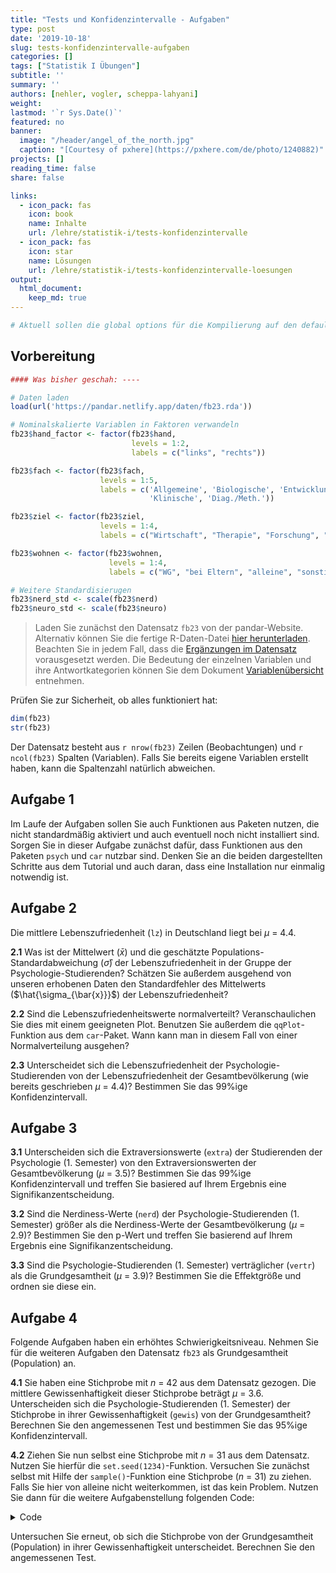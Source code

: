```yaml
---
title: "Tests und Konfidenzintervalle - Aufgaben" 
type: post
date: '2019-10-18' 
slug: tests-konfidenzintervalle-aufgaben 
categories: [] 
tags: ["Statistik I Übungen"] 
subtitle: ''
summary: '' 
authors: [nehler, vogler, scheppa-lahyani] 
weight: 
lastmod: '`r Sys.Date()`'
featured: no
banner:
  image: "/header/angel_of_the_north.jpg"
  caption: "[Courtesy of pxhere](https://pxhere.com/de/photo/1240882)"
projects: []
reading_time: false
share: false

links:
  - icon_pack: fas
    icon: book
    name: Inhalte
    url: /lehre/statistik-i/tests-konfidenzintervalle 
  - icon_pack: fas
    icon: star
    name: Lösungen
    url: /lehre/statistik-i/tests-konfidenzintervalle-loesungen
output:
  html_document:
    keep_md: true
---
```



```r
# Aktuell sollen die global options für die Kompilierung auf den default Einstellungen gelassen werden
```

## Vorbereitung 

```r
#### Was bisher geschah: ----

# Daten laden
load(url('https://pandar.netlify.app/daten/fb23.rda'))

# Nominalskalierte Variablen in Faktoren verwandeln
fb23$hand_factor <- factor(fb23$hand,
                           levels = 1:2,
                           labels = c("links", "rechts"))

fb23$fach <- factor(fb23$fach,
                    levels = 1:5,
                    labels = c('Allgemeine', 'Biologische', 'Entwicklung',
                               'Klinische', 'Diag./Meth.'))

fb23$ziel <- factor(fb23$ziel,
                    levels = 1:4,
                    labels = c("Wirtschaft", "Therapie", "Forschung", "Andere"))

fb23$wohnen <- factor(fb23$wohnen, 
                      levels = 1:4, 
                      labels = c("WG", "bei Eltern", "alleine", "sonstiges"))

# Weitere Standardisierugen
fb23$nerd_std <- scale(fb23$nerd)
fb23$neuro_std <- scale(fb23$neuro)

```

> Laden Sie zunächst den Datensatz `fb23` von der pandar-Website. Alternativ können Sie die fertige R-Daten-Datei [<i class="fas fa-download"></i> hier herunterladen](/daten/fb23.rda). Beachten Sie in jedem Fall, dass die [Ergänzungen im Datensatz](/lehre/statistik-i/tests-und-konfidenzintervalle/#prep) vorausgesetzt werden. Die Bedeutung der einzelnen Variablen und ihre Antwortkategorien können Sie dem Dokument [Variablenübersicht](/lehre/statistik-i/variablen.pdf) entnehmen.

Prüfen Sie zur Sicherheit, ob alles funktioniert hat: 

```r
dim(fb23)
str(fb23)
```

Der Datensatz besteht aus `r nrow(fb23)` Zeilen (Beobachtungen) und `r ncol(fb23)` Spalten (Variablen). Falls Sie bereits eigene Variablen erstellt haben, kann die Spaltenzahl natürlich abweichen.


## Aufgabe 1

Im Laufe der Aufgaben sollen Sie auch Funktionen aus Paketen nutzen, die nicht standardmäßig aktiviert und auch eventuell noch nicht installiert sind. Sorgen Sie in dieser Aufgabe zunächst dafür, dass Funktionen aus den Paketen `psych` und `car` nutzbar sind. Denken Sie an die beiden dargestellten Schritte aus dem Tutorial und auch daran, dass eine Installation nur einmalig notwendig ist. 

## Aufgabe 2

Die mittlere Lebenszufriedenheit (`lz`) in Deutschland liegt bei $\mu$ = 4.4.

**2.1** Was ist der Mittelwert ($\bar{x}$) und die geschätzte Populations-Standardabweichung ($\hat\sigma$) der Lebenszufriedenheit in der Gruppe der Psychologie-Studierenden? Schätzen Sie außerdem ausgehend von unseren erhobenen Daten den Standardfehler des Mittelwerts ($\hat{\sigma_{\bar{x}}}$) der Lebenszufriedenheit?

**2.2** Sind die Lebenszufriedenheitswerte normalverteilt? Veranschaulichen Sie dies mit einem geeigneten Plot. Benutzen Sie außerdem die `qqPlot`-Funktion aus dem `car`-Paket. Wann kann man in diesem Fall von einer Normalverteilung ausgehen?

**2.3** Unterscheidet sich die Lebenszufriedenheit der Psychologie-Studierenden von der Lebenszufriedenheit der Gesamtbevölkerung (wie bereits geschrieben $\mu$ = 4.4)? Bestimmen Sie das 99%ige Konfidenzintervall.


## Aufgabe 3

**3.1** Unterscheiden sich die Extraversionswerte (`extra`) der Studierenden der Psychologie (1. Semester) von den Extraversionswerten der Gesamtbevölkerung ($\mu$ = 3.5)? Bestimmen Sie das 99%ige Konfidenzintervall und treffen Sie basiered auf Ihrem Ergebnis eine Signifikanzentscheidung.

**3.2** Sind die Nerdiness-Werte (`nerd`) der Psychologie-Studierenden (1. Semester) größer als die Nerdiness-Werte der Gesamtbevölkerung ($\mu$ = 2.9)? Bestimmen Sie den p-Wert und treffen Sie basierend auf Ihrem Ergebnis eine Signifikanzentscheidung.

**3.3** Sind die Psychologie-Studierenden (1. Semester) verträglicher (`vertr`) als die Grundgesamtheit ($\mu$ = 3.9)? Bestimmen Sie die Effektgröße und ordnen sie diese ein.


## Aufgabe 4

Folgende Aufgaben haben ein erhöhtes Schwierigkeitsniveau.
Nehmen Sie für die weiteren Aufgaben den Datensatz `fb23` als Grundgesamtheit (Population) an.

**4.1** Sie haben eine Stichprobe mit $n$ = 42 aus dem Datensatz gezogen. Die mittlere Gewissenhaftigkeit dieser Stichprobe beträgt $\mu$ = 3.6. Unterscheiden sich die Psychologie-Studierenden (1. Semester) der Stichprobe in ihrer Gewissenhaftigkeit (`gewis`) von der Grundgesamtheit?
Berechnen Sie den angemessenen Test und bestimmen Sie das 95%ige Konfidenzintervall.

**4.2** Ziehen Sie nun selbst eine Stichprobe mit $n$ = 31 aus dem Datensatz. Nutzen Sie hierfür die `set.seed(1234)`-Funktion. Versuchen Sie zunächst selbst mit Hilfe der `sample()`-Funktion eine Stichprobe ($n$ = 31) zu ziehen. Falls Sie hier von alleine nicht weiterkommen, ist das kein Problem. Nutzen Sie dann für die weitere Aufgabenstellung folgenden Code:

<details><summary>Code</summary>

```r
set.seed(1234) #erlaubt Reproduzierbarkeit
fb23_sample <- fb23[sample(nrow(fb23), size = 31), ] #zieht eine Stichprobe mit n = 31
```

</details>

Untersuchen Sie erneut, ob sich die Stichprobe von der Grundgesamtheit (Population) in ihrer Gewissenhaftigkeit unterscheidet. Berechnen Sie den angemessenen Test.